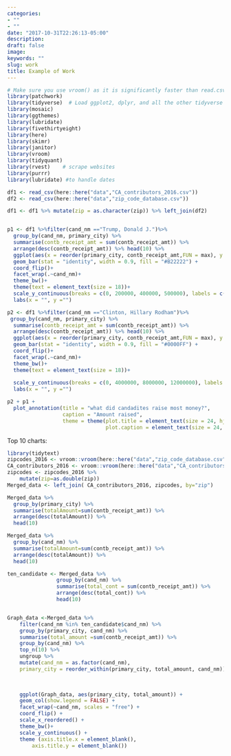 ```yaml
---
categories:
- ""
- ""
date: "2017-10-31T22:26:13-05:00"
description:
draft: false
image:
keywords: ""
slug: work
title: Example of Work
---
```



```r
# Make sure you use vroom() as it is significantly faster than read.csv()
library(patchwork)
library(tidyverse)  # Load ggplot2, dplyr, and all the other tidyverse packages
library(mosaic)
library(ggthemes)
library(lubridate)
library(fivethirtyeight)
library(here)
library(skimr)
library(janitor)
library(vroom)
library(tidyquant)
library(rvest)    # scrape websites
library(purrr)  
library(lubridate) #to handle dates

df1 <- read_csv(here::here("data","CA_contributors_2016.csv"))
df2 <- read_csv(here::here("data","zip_code_database.csv"))

df1 <- df1 %>% mutate(zip = as.character(zip)) %>% left_join(df2)


p1 <- df1 %>%filter(cand_nm =="Trump, Donald J.")%>%
  group_by(cand_nm, primary_city) %>% 
  summarise(contb_receipt_amt = sum(contb_receipt_amt)) %>%
  arrange(desc(contb_receipt_amt)) %>% head(10) %>%
  ggplot(aes(x = reorder(primary_city, contb_receipt_amt,FUN = max), y =contb_receipt_amt))+
  geom_bar(stat = "identity", width = 0.9, fill = "#B22222") +
  coord_flip()+
  facet_wrap(.~cand_nm)+
  theme_bw()+
  theme(text = element_text(size = 18))+
  scale_y_continuous(breaks = c(0, 200000, 400000, 500000), labels = c("$0", "$200,000", "$400,000", "$500,000"))+
  labs(x = "", y ="")

p2 <- df1 %>%filter(cand_nm =="Clinton, Hillary Rodham")%>%
 group_by(cand_nm, primary_city) %>% 
  summarise(contb_receipt_amt = sum(contb_receipt_amt)) %>%
  arrange(desc(contb_receipt_amt)) %>% head(10) %>%
  ggplot(aes(x = reorder(primary_city, contb_receipt_amt,FUN = max), y =contb_receipt_amt))+
  geom_bar(stat = "identity", width = 0.9, fill = "#0000FF") +
  coord_flip()+
  facet_wrap(.~cand_nm)+
  theme_bw()+
  theme(text = element_text(size = 18))+
  
  scale_y_continuous(breaks = c(0, 4000000, 8000000, 12000000), labels = c("$0", "$4,000,000", "$8,000,000", "$12,000,000"))+
  labs(x = "", y ="")

p2 + p1 + 
  plot_annotation(title = "what did candadites raise most money?",
                  caption = "Amount raised",
                  theme = theme(plot.title = element_text(size = 24, hjust = 0.1),
                                plot.caption = element_text(size = 24, hjust = 0.55)))
```
Top 10 charts:

```r

library(tidytext)
zipcodes_2016 <- vroom::vroom(here::here("data","zip_code_database.csv"))
CA_contributors_2016 <- vroom::vroom(here::here("data","CA_contributors_2016.csv"))
zipcodes <- zipcodes_2016 %>%
    mutate(zip=as.double(zip))
Merged_data <- left_join( CA_contributors_2016, zipcodes, by="zip")

Merged_data %>%
  group_by(primary_city) %>%
  summarise(totalAmount=sum(contb_receipt_amt)) %>% 
  arrange(desc(totalAmount)) %>% 
  head(10)

Merged_data %>%
  group_by(cand_nm) %>%
  summarise(totalAmount=sum(contb_receipt_amt)) %>% 
  arrange(desc(totalAmount)) %>% 
  head(10)

ten_candidate <- Merged_data %>% 
                group_by(cand_nm) %>% 
                summarise(total_cont = sum(contb_receipt_amt)) %>% 
                arrange(desc(total_cont)) %>% 
                head(10)


Graph_data <-Merged_data %>%
    filter(cand_nm %in% ten_candidate$cand_nm) %>% 
    group_by(primary_city, cand_nm) %>% 
    summarise(total_amount =sum(contb_receipt_amt)) %>% 
    group_by(cand_nm) %>%
    top_n(10) %>% 
    ungroup %>% 
    mutate(cand_nm = as.factor(cand_nm),
    primary_city = reorder_within(primary_city, total_amount, cand_nm)) 
 

    
    ggplot(Graph_data, aes(primary_city, total_amount)) +
    geom_col(show.legend = FALSE) +
    facet_wrap(~cand_nm, scales = "free") +
    coord_flip() +
    scale_x_reordered() +
    theme_bw()+
    scale_y_continuous() +
    theme (axis.title.x = element_blank(), 
        axis.title.y = element_blank()) 






```
